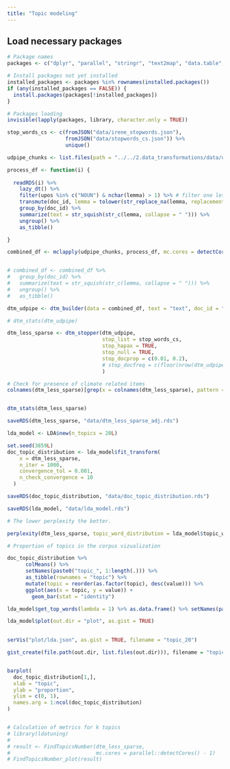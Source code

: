 ```yaml
---
title: "Topic modeling"
---
```


## Load necessary packages
```r
# Package names
packages <- c("dplyr", "parallel", "stringr", "text2map", "data.table", "dtplyr", "text2vec", "LDAvis", "jsonlite", "tidyr", "DT", "ggplot2")

# Install packages not yet installed
installed_packages <- packages %in% rownames(installed.packages())
if (any(installed_packages == FALSE)) {
  install.packages(packages[!installed_packages])
}

# Packages loading
invisible(lapply(packages, library, character.only = TRUE))

stop_words_cs <- c(fromJSON("data/irene_stopwords.json"),
                   fromJSON("data/stopwords_cs.json")) %>%
                   unique()

```


```r
udpipe_chunks <- list.files(path = "../../2.data_transformations/data/udpipe_processed/", pattern = "*.rds", full.names = TRUE)

process_df <- function(i) {
  
  readRDS(i) %>% 
    lazy_dt() %>% 
    filter(upos %in% c("NOUN") & nchar(lemma) > 1) %>% # filter one letter words    
    transmute(doc_id, lemma = tolower(str_replace_na(lemma, replacement = ""))) %>% 
    group_by(doc_id) %>%
    summarize(text = str_squish(str_c(lemma, collapse = " "))) %>%
    ungroup() %>% 
    as_tibble()

}

combined_df <- mclapply(udpipe_chunks, process_df, mc.cores = detectCores() - 1) %>% bind_rows()


# combined_df <- combined_df %>% 
#   group_by(doc_id) %>%
#   summarize(text = str_squish(str_c(lemma, collapse = " "))) %>%
#   ungroup() %>% 
#   as_tibble()

```

```r

dtm_udpipe <- dtm_builder(data = combined_df, text = "text", doc_id = "doc_id")

# dtm_stats(dtm_udpipe)

dtm_less_sparse <- dtm_stopper(dtm_udpipe,
                               stop_list = stop_words_cs,
                               stop_hapax = TRUE,
                               stop_null = TRUE,
                               stop_docprop = c(0.01, 0.2),
                               # stop_docfreq = c(floor(nrow(dtm_udpipe) * 0.01), ceiling(nrow(dtm_udpipe) * 0.5))
                               )

# Check for presence of climate related items
colnames(dtm_less_sparse)[grep(x = colnames(dtm_less_sparse), pattern = "klim.*")]


dtm_stats(dtm_less_sparse)

saveRDS(dtm_less_sparse, "data/dtm_less_sparse_adj.rds")

```

```r
lda_model <- LDA$new(n_topics = 20L)

set.seed(3859L)
doc_topic_distribution <- lda_model$fit_transform(
    x = dtm_less_sparse,
    n_iter = 1000,
    convergence_tol = 0.001,
    n_check_convergence = 10
  )

saveRDS(doc_topic_distribution, "data/doc_topic_distribution.rds")

saveRDS(lda_model, "data/lda_model.rds")

```


```r
# The lower perplexity the better. 

perplexity(dtm_less_sparse, topic_word_distribution = lda_model$topic_word_distribution, doc_topic_distribution = doc_topic_distribution)

# Proportion of topics in the corpus vizualization

doc_topic_distribution %>%
      colMeans() %>% 
      setNames(paste0("topic_", 1:length(.))) %>% 
      as_tibble(rownames = "topic") %>%
      mutate(topic = reorder(as.factor(topic), desc(value))) %>% 
      ggplot(aes(x = topic, y = value)) + 
        geom_bar(stat = "identity")

lda_model$get_top_words(lambda = 1) %>% as.data.frame() %>% setNames(paste0("topic_", 1:ncol(.))) %>% datatable() 

lda_model$plot(out.dir = "plot", as.gist = TRUE)

                           
serVis("plot/lda.json", as.gist = TRUE, filename = "topic_20")

gist_create(file.path(out.dir, list.files(out.dir))), filename = "topic_20"))


barplot(
  doc_topic_distribution[1,],
  xlab = "topic",
  ylab = "proportion",
  ylim = c(0, 1),
  names.arg = 1:ncol(doc_topic_distribution)
)


# Calculation of metrics for k topics
# library(ldatuning)
# 
# result <- FindTopicsNumber(dtm_less_sparse,
#                            mc.cores = parallel::detectCores() - 1)
# FindTopicsNumber_plot(result)

```


